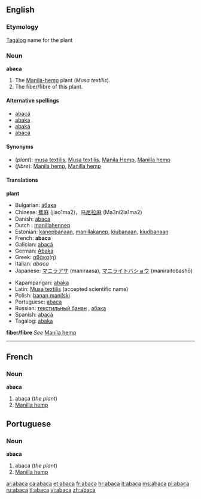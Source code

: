{{wikisource1911Enc|Abaca}}
==English==

===Etymology===
[[Tagálog]] name for the plant

===Noun===
'''abaca'''

#<!--DefA-->The [[Manila hemp|Manila-hemp]] plant (''Musa textilis'').
#<!--DefB-->The fiber/fibre of this plant.

====Alternative spellings====
*[[abacá]]
*[[abaka]]
*[[abaká]]
*[[abáca]]

====Synonyms====
*(''plant''): [[musa textilis]], [[Musa textilis]], [[Manila Hemp]], [[Manilla hemp]]
*(''fibre''): [[Manila hemp]], [[Manilla hemp]]

====Translations====
<!--DefA-->'''plant'''
{{top}}
*Bulgarian: [[абака]] {{f}}
*Chinese: [[蕉麻]] (jiao1ma2)，[[马尼拉麻]] (Ma3ni2la1ma2)
*Danish: [[abaca]]
*Dutch : [[manillahennep]] {{m}}
*Estonian: [[kanepbanaan]], [[manillakanep]], [[kiubanaan]], [[kiudbanaan]]
*French: '''abaca''' {{m}}
*Galician: [[abacá]]
*German: [[Abaka]]
*Greek: [[αβάκα]](η)
*Italian: ''abaca'' {{f}}
*Japanese: [[マニラアサ]] (maniraasa), [[マニライトバショウ]] (maniraitobashō)
{{mid}}
*Kapampangan: [[abaka]]
*Latin: [[Musa textilis]] (accepted scientific name)
*Polish: [[banan manilski]] {{m}}
*Portuguese: [[abaca]]
*Russian: [[текстильный банан]] {{m}}, [[абака]] {{f}} 
*Spanish: [[abacá]] {{m}}
*Tagalog: [[abaka]]
{{bottom}}

<!--DefB-->'''fiber/fibre'''
''See'' [[Manila hemp]]
{{top}}
{{mid}}
{{bottom}}

----

==French==
===Noun===
'''abaca''' {{m}}

#<!--DefA-->abaca (''the plant'')
#<!--DefB-->[[Manilla hemp]]

==Portuguese==
===Noun===
'''abaca'''

#<!--DefA-->abaca (''the plant'')
#<!--DefB-->[[Manilla hemp]]

[[ar:abaca]]
[[ca:abaca]]
[[et:abaca]]
[[fr:abaca]]
[[hr:abaca]]
[[it:abaca]]
[[ms:abaca]]
[[pl:abaca]]
[[ru:abaca]]
[[tl:abaca]]
[[vi:abaca]]
[[zh:abaca]]